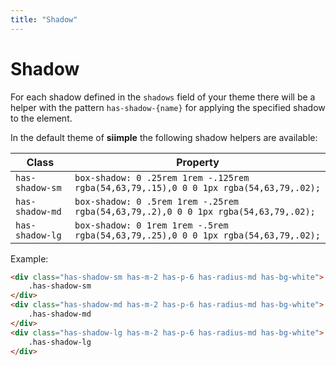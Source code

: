 ```yaml
---
title: "Shadow"
---
```


# Shadow

For each shadow defined in the `shadows` field of your theme there will be a helper with the pattern `has-shadow-{name}` for applying the specified shadow to the element.

In the default theme of **siimple** the following shadow helpers are available:

| Class | Property |
|-------|----------|
| `has-shadow-sm`  | `box-shadow: 0 .25rem 1rem -.125rem rgba(54,63,79,.15),0 0 0 1px rgba(54,63,79,.02);` |
| `has-shadow-md` | `box-shadow: 0 .5rem 1rem -.25rem rgba(54,63,79,.2),0 0 0 1px rgba(54,63,79,.02);` |
| `has-shadow-lg`  | `box-shadow: 0 1rem 1rem -.5rem rgba(54,63,79,.25),0 0 0 1px rgba(54,63,79,.02);` |

Example:

```html live=true centered=true
<div class="has-shadow-sm has-m-2 has-p-6 has-radius-md has-bg-white">
    .has-shadow-sm
</div>
<div class="has-shadow-md has-m-2 has-p-6 has-radius-md has-bg-white">
    .has-shadow-md
</div>
<div class="has-shadow-lg has-m-2 has-p-6 has-radius-md has-bg-white">
    .has-shadow-lg
</div>
```
